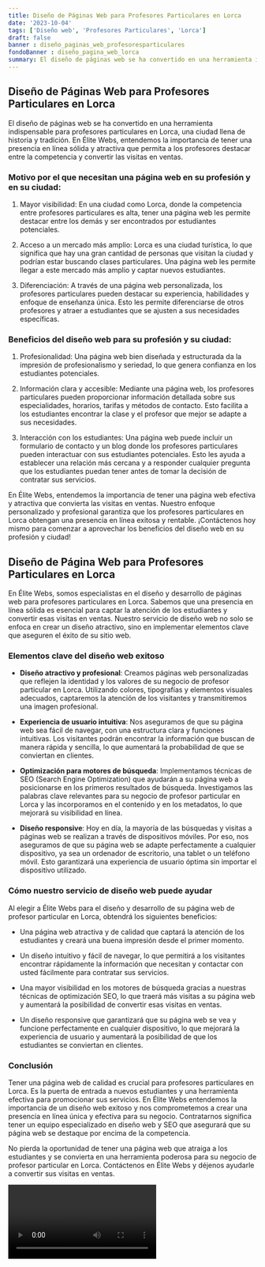 ```yaml
---
title: Diseño de Páginas Web para Profesores Particulares en Lorca
date: '2023-10-04'
tags: ['Diseño web', 'Profesores Particulares', 'Lorca']
draft: false
banner : diseño_paginas_web_profesoresparticulares
fondoBanner : diseño_pagina_web_lorca
summary: El diseño de páginas web se ha convertido en una herramienta indispensable para profesores particulares en Lorca, una ciudad llena de historia y tradición. En Élite Webs, entendemos la importancia de tener una presencia en línea sólida y atractiva que permita a los profesores destacar entre la competencia y convertir las visitas en ventas.
---
```


## Diseño de Páginas Web para Profesores Particulares en Lorca

El diseño de páginas web se ha convertido en una herramienta indispensable para profesores particulares en Lorca, una ciudad llena de historia y tradición. En Élite Webs, entendemos la importancia de tener una presencia en línea sólida y atractiva que permita a los profesores destacar entre la competencia y convertir las visitas en ventas.

### Motivo por el que necesitan una página web en su profesión y en su ciudad:

1. Mayor visibilidad: En una ciudad como Lorca, donde la competencia entre profesores particulares es alta, tener una página web les permite destacar entre los demás y ser encontrados por estudiantes potenciales.

2. Acceso a un mercado más amplio: Lorca es una ciudad turística, lo que significa que hay una gran cantidad de personas que visitan la ciudad y podrían estar buscando clases particulares. Una página web les permite llegar a este mercado más amplio y captar nuevos estudiantes.

3. Diferenciación: A través de una página web personalizada, los profesores particulares pueden destacar su experiencia, habilidades y enfoque de enseñanza única. Esto les permite diferenciarse de otros profesores y atraer a estudiantes que se ajusten a sus necesidades específicas.

### Beneficios del diseño web para su profesión y su ciudad:

1. Profesionalidad: Una página web bien diseñada y estructurada da la impresión de profesionalismo y seriedad, lo que genera confianza en los estudiantes potenciales.

2. Información clara y accesible: Mediante una página web, los profesores particulares pueden proporcionar información detallada sobre sus especialidades, horarios, tarifas y métodos de contacto. Esto facilita a los estudiantes encontrar la clase y el profesor que mejor se adapte a sus necesidades.

3. Interacción con los estudiantes: Una página web puede incluir un formulario de contacto y un blog donde los profesores particulares pueden interactuar con sus estudiantes potenciales. Esto les ayuda a establecer una relación más cercana y a responder cualquier pregunta que los estudiantes puedan tener antes de tomar la decisión de contratar sus servicios.

En Élite Webs, entendemos la importancia de tener una página web efectiva y atractiva que convierta las visitas en ventas. Nuestro enfoque personalizado y profesional garantiza que los profesores particulares en Lorca obtengan una presencia en línea exitosa y rentable. ¡Contáctenos hoy mismo para comenzar a aprovechar los beneficios del diseño web en su profesión y ciudad!

<GifSeo />

<Cta />

## Diseño de Página Web para Profesores Particulares en Lorca

En Élite Webs, somos especialistas en el diseño y desarrollo de páginas web para profesores particulares en Lorca. Sabemos que una presencia en línea sólida es esencial para captar la atención de los estudiantes y convertir esas visitas en ventas. Nuestro servicio de diseño web no solo se enfoca en crear un diseño atractivo, sino en implementar elementos clave que aseguren el éxito de su sitio web.

### Elementos clave del diseño web exitoso

- **Diseño atractivo y profesional**: Creamos páginas web personalizadas que reflejen la identidad y los valores de su negocio de profesor particular en Lorca. Utilizando colores, tipografías y elementos visuales adecuados, captaremos la atención de los visitantes y transmitiremos una imagen profesional.

- **Experiencia de usuario intuitiva**: Nos aseguramos de que su página web sea fácil de navegar, con una estructura clara y funciones intuitivas. Los visitantes podrán encontrar la información que buscan de manera rápida y sencilla, lo que aumentará la probabilidad de que se conviertan en clientes.

- **Optimización para motores de búsqueda**: Implementamos técnicas de SEO (Search Engine Optimization) que ayudarán a su página web a posicionarse en los primeros resultados de búsqueda. Investigamos las palabras clave relevantes para su negocio de profesor particular en Lorca y las incorporamos en el contenido y en los metadatos, lo que mejorará su visibilidad en línea.

- **Diseño responsive**: Hoy en día, la mayoría de las búsquedas y visitas a páginas web se realizan a través de dispositivos móviles. Por eso, nos aseguramos de que su página web se adapte perfectamente a cualquier dispositivo, ya sea un ordenador de escritorio, una tablet o un teléfono móvil. Esto garantizará una experiencia de usuario óptima sin importar el dispositivo utilizado.

### Cómo nuestro servicio de diseño web puede ayudar

Al elegir a Élite Webs para el diseño y desarrollo de su página web de profesor particular en Lorca, obtendrá los siguientes beneficios:

- Una página web atractiva y de calidad que captará la atención de los estudiantes y creará una buena impresión desde el primer momento.

- Un diseño intuitivo y fácil de navegar, lo que permitirá a los visitantes encontrar rápidamente la información que necesitan y contactar con usted fácilmente para contratar sus servicios.

- Una mayor visibilidad en los motores de búsqueda gracias a nuestras técnicas de optimización SEO, lo que traerá más visitas a su página web y aumentará la posibilidad de convertir esas visitas en ventas.

- Un diseño responsive que garantizará que su página web se vea y funcione perfectamente en cualquier dispositivo, lo que mejorará la experiencia de usuario y aumentará la posibilidad de que los estudiantes se conviertan en clientes.

### Conclusión

Tener una página web de calidad es crucial para profesores particulares en Lorca. Es la puerta de entrada a nuevos estudiantes y una herramienta efectiva para promocionar sus servicios. En Élite Webs entendemos la importancia de un diseño web exitoso y nos comprometemos a crear una presencia en línea única y efectiva para su negocio. Contratarnos significa tener un equipo especializado en diseño web y SEO que asegurará que su página web se destaque por encima de la competencia.

No pierda la oportunidad de tener una página web que atraiga a los estudiantes y se convierta en una herramienta poderosa para su negocio de profesor particular en Lorca. Contáctenos en Élite Webs y déjenos ayudarle a convertir sus visitas en ventas.

<Video />

<CtaBot job='Profesores Particulares' city='Lorca'/>

<Gmaps query='Lorca+españa+maps' />